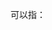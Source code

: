 '''{{PAGENAMEBASE}}'''可以指：
{{PRC admin/disambig|51/11/12/107/000|62/09/21/205/000}}
{{disambig|cat=三字中国镇名消歧义}}